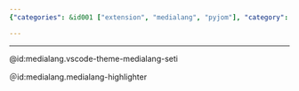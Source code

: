 ```yaml
---
{"categories": &id001 ["extension", "medialang", "pyjom"], "category": "Visual Studio Code", "date": "2022-03-31 06:07:54", "description": "This article provides detailed instructions on how to install two Visual Studio Code extensions, namely 'medialang.vscode-theme-medialang-seti' and 'medialang.medialang-highlighter', by using their respective IDs.", "tags": *id001, "title": "Install Vscode Extensions By Id"}

---
```


------

@id:medialang.vscode-theme-medialang-seti

＠id:medialang.medialang-highlighter

